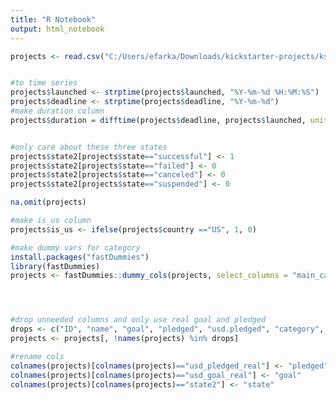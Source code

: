 ```yaml
---
title: "R Notebook"
output: html_notebook
---
```



```r
projects <- read.csv("C:/Users/efarka/Downloads/kickstarter-projects/ks-projects-201801.csv")


#to time series
projects$launched <- strptime(projects$launched, "%Y-%m-%d %H:%M:%S")
projects$deadline <- strptime(projects$deadline, "%Y-%m-%d")
#make duration column
projects$duration = difftime(projects$deadline, projects$launched, units="days")


#only care about these three states
projects$state2[projects$state=="successful"] <- 1
projects$state2[projects$state=="failed"] <- 0
projects$state2[projects$state=="canceled"] <- 0
projects$state2[projects$state=="suspended"] <- 0

na.omit(projects)

#make is_us column
projects$is_us <- ifelse(projects$country =="US", 1, 0)

#make dummy vars for category
install.packages("fastDummies")
library(fastDummies)
projects <- fastDummies::dummy_cols(projects, select_columns = "main_category")




#drop unneeded columns and only use real goal and pledged
drops <- c("ID", "name", "goal", "pledged", "usd.pledged", "category", "deadline", "launched", "state", "currency")
projects <- projects[, !names(projects) %in% drops]

#rename cols
colnames(projects)[colnames(projects)=="usd_pledged_real"] <- "pledged"
colnames(projects)[colnames(projects)=="usd_goal_real"] <- "goal"
colnames(projects)[colnames(projects)=="state2"] <- "state"

```






